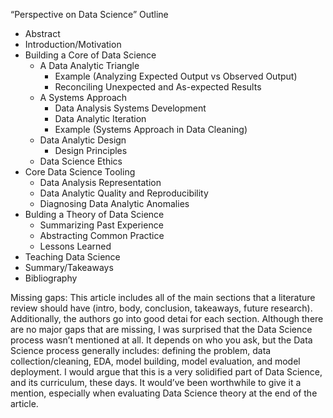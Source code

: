 "Perspective on Data Science" Outline

- Abstract
- Introduction/Motivation
- Building a Core of Data Science
    - A Data Analytic Triangle
        - Example (Analyzing Expected Output vs Observed Output)
        - Reconciling Unexpected and As-expected Results
    - A Systems Approach
        - Data Analysis Systems Development
        - Data Analytic Iteration
        - Example (Systems Approach in Data Cleaning)
    - Data Analytic Design
        - Design Principles
    - Data Science Ethics
- Core Data Science Tooling
    - Data Analysis Representation
    - Data Analytic Quality and Reproducibility
    - Diagnosing Data Analytic Anomalies
- Bulding a Theory of Data Science
    - Summarizing Past Experience
    - Abstracting Common Practice
    - Lessons Learned
- Teaching Data Science
- Summary/Takeaways
- Bibliography

Missing gaps: This article includes all of the main sections that a literature review should have (intro, body, conclusion, takeaways, future research). Additionally, the authors go into good detai for each section. Although there are no major gaps that are missing, I was surprised that the Data Science 
process wasn't mentioned at all. It depends on who you ask, but the Data Science process generally includes: defining the problem, data collection/cleaning, EDA, model building, model evaluation, and model deployment. I would argue that this is a very solidified part of Data Science, and its curriculum, these days. It would've been worthwhile to give it a mention, especially when evaluating Data Science theory at the end of the article. 
